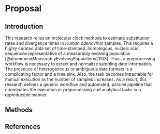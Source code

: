 # Proposal {.unnumbered}

## Introduction {.unnumbered}

This research relies on molecular clock methods to estimate substitution rates and divergence times in *Human adenovirus* samples. This requires a highly curated data set of time-stamped, homologous, nucleic acid sequences representative of a measurably evolving population [@drummondMeasurablyEvolvingPopulations2003]. Thus, a preprocessing workflow is necessary to exract and normalize sampling date information. The presence of heterogeneous or ambiguous date formats is a complicating factor and a time sink. Also, the task becomes intractable for manual execution as the number of samples increases. As a result, this research defines a generic workflow and automated, parallel pipeline that coordinates the execution or preprocessing and analytical tasks in a reproducible manner.

## Methods {.unnumbered}



## References {.unnumbered}
